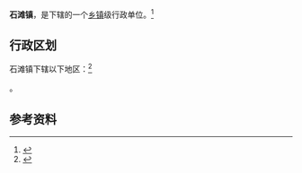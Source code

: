 {{中国乡级行政区|44/01/83/102/000}}

'''石滩镇'''，是{{PRC admin/fullname|44/01/83/102/000|3}}下辖的一个[[乡镇|乡镇]]级行政单位。<ref>{{PRC admin/ref sgc|{{PRC admin/parent|44/01/83/102/000}}}}</ref>

== 行政区划 ==

石滩镇下辖以下地区：<ref>{{PRC admin/ref sgc|44/01/83/102/000}}</ref>

{{PRC admin/children|44/01/83/102/000}}。

== 参考资料 ==

{{reflist}}

{{行政区划小作品}}
{{PRC admin/navcat|44/01/83/102/000}}